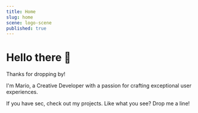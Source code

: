 ```yaml
---
title: Home
slug: home
scene: logo-scene
published: true
---
```


<div className="relative flex flex-col size-full justify-center min-h-[calc(100vh-var(--header-height))]">
<Container>

# Hello there 👋

Thanks for dropping by!

I'm Mario, a Creative Developer with a passion for crafting exceptional user experiences.

If you have sec, check out <OpenMenuButton><span className="link">my projects</span></OpenMenuButton>. Like what you see? <AnchorLink href="#footer">Drop me a line</AnchorLink>!

</Container>
</div>
